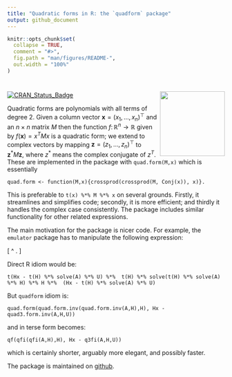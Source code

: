 ```yaml
---
title: "Quadratic forms in R: the `quadform` package"
output: github_document
---
```


<!-- README.md is generated from README.Rmd. Please edit that file -->

```r
knitr::opts_chunk$set(
  collapse = TRUE,
  comment = "#>",
  fig.path = "man/figures/README-",
  out.width = "100%"
)
```

# <img src="man/figures/quadform.png" width = "150" align="right" />

<!-- badges: start -->
[![CRAN_Status_Badge](https://www.r-pkg.org/badges/version/quadform)](https://cran.r-project.org/package=quadform)
<!-- badges: end -->


Quadratic forms are polynomials with all terms of degree 2.  Given a
column vector ${\mathbf x}=(x_1,\ldots,x_n)^\top$ and an $n\times n$
matrix $M$ then the function
$f\colon\mathbb{R}^n\longrightarrow\mathbb{R}$ given by $f({\mathbf
x})=x^TMx$ is a quadratic form; we extend to complex vectors by
mapping ${\mathbf z}=(z_1,\ldots, z_n)^\top$ to ${\mathbf
z}^*M{\mathbf z}$, where $z^*$ means the complex conjugate of $z^T$.
These are implemented in the package with `quad.form(M,x)` which is
essentially

`quad.form <- function(M,x){crossprod(crossprod(M, Conj(x)), x)}.`

This is preferable to `t(x) %*% M %*% x` on several grounds.  Firstly,
it streamlines and simplifies code; secondly, it is more efficient;
and thirdly it handles the complex case consistently.  The package
includes similar functionality for other related expressions.

The main motivation for the package is nicer code.  For example, the
`emulator` package has to manipulate the following expression:

\[
\left[H_x-H^\top A^{-1}U\right]^\top
\left[H^\top\left(H^\top A^{-1}H\right)^{-1}H\right]
\left[H_x-H^\top A^{-1}U\right].
\]

Direct R idiom would be:

```
t(Hx - t(H) %*% solve(A) %*% U) %*%  t(H) %*% solve(t(H) %*% solve(A) %*% H) %*% H %*%  (Hx - t(H) %*% solve(A) %*% U)
```

But `quadform` idiom is:

```
quad.form(quad.form.inv(quad.form.inv(A,H),H), Hx - quad3.form.inv(A,H,U))
```

and in terse form becomes:

```
qf(qfi(qfi(A,H),H), Hx - q3fi(A,H,U))
```


which is certainly shorter, arguably more elegant, and possibly faster.

The package is maintained on
[github](https://github.com/RobinHankin/quadform).


